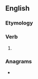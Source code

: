 ==English==

===Etymology===
{{suffix|en|heal|eth}}

===Verb===
{{head|en|verb form}}

# {{en-archaic third-person singular of|heal}}

===Anagrams===
* {{anagrams|en|a=aeehhlt|e-health|eHealth|healthe}}